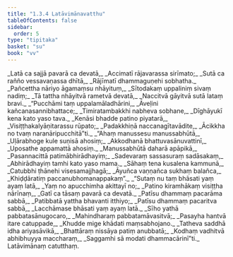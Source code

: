 ```yaml
---
title: "1.3.4 Latāvimānavatthu"
tableOfContents: false
sidebar:
  order: 5
type: "tipitaka"
basket: "su"
book: "vv"
---
```



<DynamicBreadcrumb />

<Division number="316" book="vv">

<Paragraph number="341" type="verses" book="vv">
_Latā ca sajjā pavarā ca devatā,_  
_Accimatī rājavarassa sirīmato;_  
_Sutā ca rañño vessavaṇassa dhītā,_  
_Rājīmatī dhammaguṇehi sobhatha._  

</Paragraph>

</Division>
<Division number="317" book="vv">

<Paragraph number="342" type="verses" book="vv">
_Pañcettha nāriyo āgamaṃsu nhāyituṃ,_  
_Sītodakaṃ uppaliniṃ sivaṃ nadiṃ;_  
_Tā tattha nhāyitvā rametvā devatā,_  
_Naccitvā gāyitvā sutā lataṃ bravi._  

</Paragraph>

</Division>
<Division number="318" book="vv">

<Paragraph number="343" type="verses" book="vv">
_“Pucchāmi taṃ uppalamāladhārini,_  
_Āveḷini kañcanasannibhattace;_  
_Timiratambakkhi nabheva sobhane,_  
_Dīghāyukī kena kato yaso tava._  

</Paragraph>

</Division>
<Division number="319" book="vv">

<Paragraph number="344" type="verses" book="vv">
_Kenāsi bhadde patino piyatarā,_  
_Visiṭṭhakalyāṇitarassu rūpato;_  
_Padakkhiṇā naccanagītavādite,_  
_Ācikkha no tvaṃ naranāripucchitā”ti._  

</Paragraph>

</Division>
<Division number="320" book="vv">

<Paragraph number="345" type="verses" book="vv">
_“Ahaṃ manussesu manussabhūtā,_  
_Uḷārabhoge kule suṇisā ahosiṃ;_  
_Akkodhanā bhattuvasānuvattinī,_  
_Uposathe appamattā ahosiṃ._  

</Paragraph>

</Division>
<Division number="321" book="vv">

<Paragraph number="346" type="verses" book="vv">
_Manussabhūtā daharā apāpikā,_  
_Pasannacittā patimābhirādhayiṃ;_  
_Sadevaraṃ sassasuraṃ sadāsakaṃ,_  
_Abhirādhayiṃ tamhi kato yaso mama._  

</Paragraph>

</Division>
<Division number="322" book="vv">

<Paragraph number="347" type="verses" book="vv">
_Sāhaṃ tena kusalena kammunā,_  
_Catubbhi ṭhānehi visesamajjhagā;_  
_Āyuñca vaṇṇañca sukhaṃ balañca,_  
_Khiḍḍāratiṃ paccanubhomanappakaṃ”._  

</Paragraph>

</Division>
<Division number="323" book="vv">

<Paragraph number="348" type="verses" book="vv">
_“Sutaṃ nu taṃ bhāsati yaṃ ayaṃ latā,_  
_Yaṃ no apucchimha akittayī no;_  
_Patino kiramhākaṃ visiṭṭha nārīnaṃ,_  
_Gatī ca tāsaṃ pavarā ca devatā._  

</Paragraph>

</Division>
<Division number="324" book="vv">

<Paragraph number="349" type="verses" book="vv">
_Patīsu dhammaṃ pacarāma sabbā,_  
_Patibbatā yattha bhavanti itthiyo;_  
_Patīsu dhammaṃ pacaritva sabbā,_  
_Lacchāmase bhāsati yaṃ ayaṃ latā._  

</Paragraph>

</Division>
<Division number="325" book="vv">

<Paragraph number="350" type="verses" book="vv">
_Sīho yathā pabbatasānugocaro,_  
_Mahindharaṃ pabbatamāvasitvā;_  
_Pasayha hantvā itare catuppade,_  
_Khudde mige khādati maṃsabhojano._  

</Paragraph>

</Division>
<Division number="326" book="vv">

<Paragraph number="351" type="verses" book="vv">
_Tatheva saddhā idha ariyasāvikā,_  
_Bhattāraṃ nissāya patiṃ anubbatā;_  
_Kodhaṃ vadhitvā abhibhuyya maccharaṃ,_  
_Saggamhi sā modati dhammacārinī”ti._  


</Paragraph>
</Division>

<Paragraph number="352" type="center" book="vv">
Latāvimānaṃ catutthaṃ.
</Paragraph>